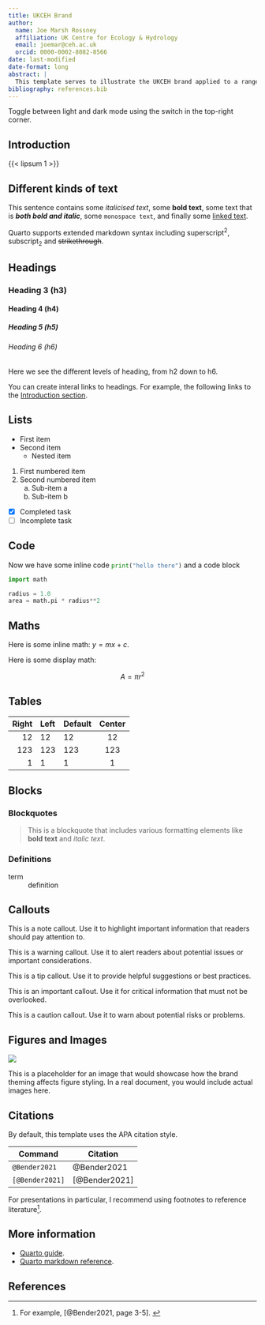 ```yaml
---
title: UKCEH Brand
author:
  name: Joe Marsh Rossney
  affiliation: UK Centre for Ecology & Hydrology
  email: joemar@ceh.ac.uk
  orcid: 0000-0002-8082-8566
date: last-modified
date-format: long
abstract: |
  This template serves to illustrate the UKCEH brand applied to a range of document formats.
bibliography: references.bib
---
```


:::: {.content-visible when-format="html" unless-format="revealjs"}
:::{.callout-tip}
Toggle between light and dark mode using the switch in the top-right corner.
:::
::::

## Introduction

{{< lipsum 1 >}}


## Different kinds of text

This sentence contains some _italicised text_, some **bold text**, some text that is **_both bold and italic_**, some `monospace text`, and finally some [linked text](https://github.com/ukceh-rse/brand-yml).

Quarto supports extended markdown syntax including superscript^2^, subscript~2~ and ~~strikethrough~~.

## Headings

### Heading 3 (h3)

#### Heading 4 (h4)

##### Heading 5 (h5)

###### Heading 6 (h6)

Here we see the different levels of heading, from h2 down to h6.

You can create interal links to headings. For example, the following links to the [Introduction section](#introduction).

## Lists

- First item
- Second item
  - Nested item

1. First numbered item
2. Second numbered item
   a. Sub-item a
   b. Sub-item b

- [x] Completed task
- [ ] Incomplete task

## Code

Now we have some inline code `print("hello there")`{.python} and a code block

```python
import math

radius = 1.0
area = math.pi * radius**2
```

## Maths

Here is some inline math: $y = mx + c$.

Here is some display math:

$$
A = \pi r^2
$$


## Tables

| Right | Left | Default | Center |
|------:|:-----|---------|:------:|
|   12  |  12  |    12   |    12  |
|  123  |  123 |   123   |   123  |
|    1  |    1 |     1   |     1  |

## Blocks

### Blockquotes

> This is a blockquote that includes various formatting elements like
> **bold text** and *italic text*.

### Definitions

term
: definition

## Callouts

::: {.callout-note}
This is a note callout. Use it to highlight important information that readers should pay attention to.
:::

::: {.callout-warning}
This is a warning callout. Use it to alert readers about potential issues or important considerations.
:::

::: {.callout-tip}
This is a tip callout. Use it to provide helpful suggestions or best practices.
:::

::: {.callout-important}
This is an important callout. Use it for critical information that must not be overlooked.
:::

::: {.callout-caution}
This is a caution callout. Use it to warn about potential risks or problems.
:::

## Figures and Images

::: {#fig-placeholder}
![]({{< placeholder 600 400 format=png >}})

This is a placeholder for an image that would showcase how the brand theming affects figure styling. In a real document, you would include actual images here.
:::

## Citations

By default, this template uses the APA citation style.

| Command | Citation |
| --- | --- |
| `@Bender2021` | @Bender2021 |
| `[@Bender2021]` | [@Bender2021] |

For presentations in particular, I recommend using footnotes to reference literature^[For example, [@Bender2021, page 3-5]. ].


## More information

- [Quarto guide](https://quarto.org/docs/guide/).
- [Quarto markdown reference](https://quarto.org/docs/authoring/markdown-basics.html).


## References
